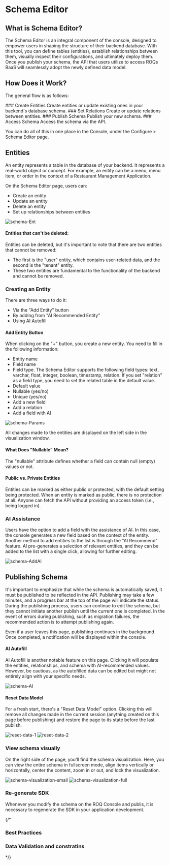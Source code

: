 
# Schema Editor

## What is Schema Editor?

The Schema Editor is an integral component of the console, designed to empower users in shaping the structure of their backend database. With this tool, you can define tables (entities), establish relationships between them, visually inspect their configurations, and ultimately deploy them. Once you publish your schema, the API that users utilize to access ROQs BaaS will seamlessly adopt the newly defined data model.

## How Does it Work?

The general flow is as follows:

<Steps>
### Create Entities 
Create entities or update existing ones in your backend's database schema.
### Set Relations 
Create or update relations between entities.
### Publish Schema
Publish your new schema.
### Access Schema
Access the schema via the API.
</Steps>

You can do all of this in one place in the Console, under the Configure > Schema Editor page.

## Entities

An entity represents a table in the database of your backend. It represents a real-world object or concept. For example, an entity can be a menu, menu item, or order in the context of a Restaurant Management Application.

On the Schema Editor page, users can:

- Create an entity
- Update an entity
- Delete an entity
- Set up relationships between entities

![schema-Ent](public/screenshots/schemaEnt.jpg)

#### Entities that can't be deleted:

Entities can be deleted, but it's important to note that there are two entities that cannot be removed:

- The first is the "user" entity, which contains user-related data, and the second is the "tenant" entity.
- These two entities are fundamental to the functionality of the backend and cannot be removed.

### Creating an Entity

There are three ways to do it:

- Via the "Add Entity" button
- By adding from "AI Recommended Entity"
- Using AI Autofill

#### Add Entity Button

When clicking on the "+" button, you create a new entity. You need to fill in the following information:

- Entity name
- Field name
- Field type. The Schema Editor supports the following field types: text, varchar, float, integer, boolean, timestamp, relation. If you set "relation" as a field type, you need to set the related table in the default value.
- Default value
- Nullable (yes/no)
- Unique (yes/no)
- Add a new field
- Add a relation
- Add a field with AI

![schema-Params](public/screenshots/schemaParams.jpg)

All changes made to the entities are displayed on the left side in the visualization window.

#### What Does "Nullable" Mean?

The "nullable" attribute defines whether a field can contain null (empty) values or not.

#### Public vs. Private Entities

Entities can be marked as either public or protected, with the default setting being protected. When an entity is marked as public, there is no protection at all. Anyone can fetch the API without providing an access token (i.e., being logged in).

### AI Assistance

Users have the option to add a field with the assistance of AI. In this case, the console generates a new field based on the context of the entity.
Another method to add entities to the list is through the "AI Recommend" feature. AI pre-generates a selection of relevant entities, and they can be added to the list with a single click, allowing for further editing.

![schema-AddAI](public/screenshots/schemaAddFieldAI.jpg)

## Publishing Schema

It's important to emphasize that while the schema is automatically saved, it must be published to be reflected in the API. Publishing may take a few minutes, and a progress bar at the top of the page will indicate the status. During the publishing process, users can continue to edit the schema, but they cannot initiate another publish until the current one is completed. In the event of errors during publishing, such as migration failures, the recommended action is to attempt publishing again.

Even if a user leaves this page, publishing continues in the background. Once completed, a notification will be displayed within the console.

#### AI Autofill

AI Autofill is another notable feature on this page. Clicking it will populate the entities, relationships, and schema with AI-recommended values. However, be cautious, as the autofilled data can be edited but might not entirely align with your specific needs.

![schema-AI](public/screenshots/schemaAI.jpg)

#### Reset Data Model

For a fresh start, there's a "Reset Data Model" option. Clicking this will remove all changes made in the current session (anything created on this page before publishing) and restore the page to its state before the last publish.

![reset-data-1](public/screenshots/schemaReset1.jpg)
![reset-data-2](public/screenshots/schemaReset2.jpg)

### View schema visually

On the right side of the page, you'll find the schema visualization. Here, you can view the entire schema in fullscreen mode, align items vertically or horizontally, center the content, zoom in or out, and lock the visualization.

![schema-visualization-small](public/screenshots/schemaVisual1.jpg)
![schema-visualization-full](public/screenshots/schemaVisual2.jpg)

### Re-generate SDK

Whenever you modify the schema on the ROQ Console and publis, it is necessary to regenerate the SDK in your application development.

{/*
### Best Practices


### Data Validation and constratins
*/}